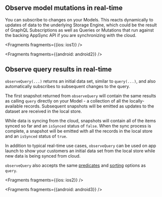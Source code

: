 ## Observe model mutations in real-time

You can subscribe to changes on your Models. This reacts dynamically to updates of data to the underlying Storage Engine, which could be the result of GraphQL Subscriptions as well as Queries or Mutations that run against the backing AppSync API if you are synchronizing with the cloud.


<Fragments fragments={{ios: ios1}} />


<Fragments fragments={{android: android2}} />

## Observe query results in real-time

`observeQuery(...)` returns an initial data set, similar to `query(...)`, and also automatically subscribes to subsequent changes to the query.

The first snapshot returned from `observeQuery` will contain the same results as calling `query` directly on your Model - a collection of all the locally-available records. Subsequent snapshots will be emitted as updates to the dataset are received in the local store.

While data is syncing from the cloud, snapshots will contain all of the items synced so far and an `isSynced` status of `false`. When the sync process is complete, a snapshot will be emitted with all the records in the local store and an `isSynced` status of `true`. 

In addition to typical real-time use cases, `observeQuery` can be used on app launch to show your customers an initial data set from the local store while new data is being synced from cloud.

`observeQuery` also accepts the same [predicates](/lib-v1/datastore/data-access#predicates) and [sorting](/lib-v1/datastore/data-access#sort) options as `query`.


<Fragments fragments={{ios: ios2}} />


<Fragments fragments={{android: android3}} />
